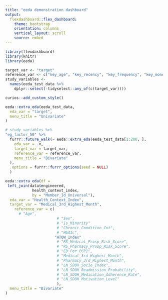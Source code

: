 ```yaml
---
title: "eeda demonstration dashboard"
output: 
  flexdashboard::flex_dashboard:
    theme: bootstrap
    orientation: columns
    vertical_layout: scroll
    source: embed
---
```


```r
library(flexdashboard)
library(knitr)
library(eeda)

target_var <- "target"
reference_var <- c("key_age", "key_recency", "key_frequency", "key_monetary")
study_variables <-
  names(eeda_test_data %>%
    dplyr::select(-tidyselect::any_of(c(target_var))))
```

```r
curios::add_custom_style()
```

```r
eeda::extra_eda(eeda_test_data,
  eda_var = "target",
  menu_title = "Univariate"
)
```

```r
# study_variables %>%
"eg_factor_50" %>% 
  furrr::future_walk(~ eeda::extra_eda(eeda_test_data[1:200, ],
    eda_var = .x,
    target_var = target_var,
    reference_var = reference_var,
    menu_title = "Bivariate"
  ),
  .options = furrr::furrr_options(seed = NULL)
  )
```




```r

eeda::extra_eda(df = 
 left_join(data$engineered,
            health_context_index,
            by = "Member_Id_Universal"),
  eda_var = "Health_Context_Index",
  target_var = "Medical_3rd_Highest_Month",
    reference_var = c( 
      # "Age",
                       # "Sex",
                       # "Is_Minority"
                       # "Chronic_Condition_Cnt",
                       # "HbA1c",
                      "HTOW_Index"
                       # "RS_Medical_Prosp_Risk_Score",
                       # "RS_Pharmacy_Prosp_Risk_Score",
                       # "ED_Per_PCP1",
                       # "Medical_3rd_Highest_Month",
                       # "Pharmacy_3rd_Highest_Month",
                       # "LN_SDOH_Socio_Index",
                       # "LN_SDOH_Readmission_Probability",
                       # "LN_SDOH_Medication_Adherence_Rate",
                       # "LN_SDOH_Motivation_Level"
                       ),
  menu_title = "Bivariate"
)
```

